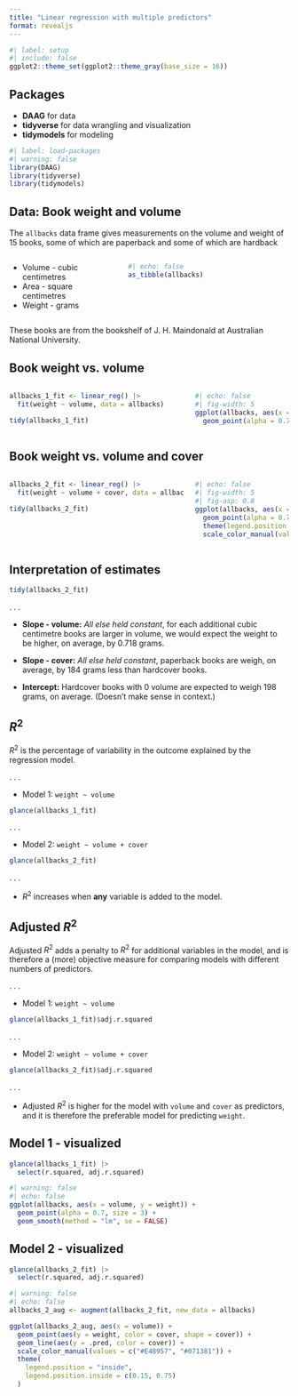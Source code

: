 ```yaml
---
title: "Linear regression with multiple predictors"
format: revealjs
---
```


```r
#| label: setup
#| include: false
ggplot2::theme_set(ggplot2::theme_gray(base_size = 16))
```

## Packages

- **DAAG** for data
- **tidyverse** for data wrangling and visualization
- **tidymodels** for modeling

```r
#| label: load-packages
#| warning: false
library(DAAG)
library(tidyverse)
library(tidymodels)
```

## Data: Book weight and volume

The `allbacks` data frame gives measurements on the volume and weight of 15 books, some of which are paperback and some of which are hardback

::: {.columns}
::: {.column width=40%}
- Volume - cubic centimetres
- Area - square centimetres
- Weight - grams
:::
::: {.column width=60%}
```r
#| echo: false
as_tibble(allbacks)
```
:::
::: 

::: aside
These books are from the bookshelf of J. H. Maindonald at Australian National University.
:::

## Book weight vs. volume

::: {.columns}
::: {.column width=65%}
```r
allbacks_1_fit <- linear_reg() |>
  fit(weight ~ volume, data = allbacks)

tidy(allbacks_1_fit)
```
:::
::: {.column width=35%}
```r
#| echo: false
#| fig-width: 5
ggplot(allbacks, aes(x = volume, y = weight)) +
  geom_point(alpha = 0.7, size = 3)
```
:::
:::

## Book weight vs. volume and cover

::: {.columns}
::: {.column width=65%}
```r
allbacks_2_fit <- linear_reg() |>
  fit(weight ~ volume + cover, data = allbacks)

tidy(allbacks_2_fit)
```
:::
::: {.column width=35%}
```r
#| echo: false
#| fig-width: 5
#| fig-asp: 0.8
ggplot(allbacks, aes(x = volume, y = weight, color = cover, shape = cover)) +
  geom_point(alpha = 0.7, size = 3) +
  theme(legend.position = "bottom") +
  scale_color_manual(values = c("#E48957", "#071381"))
```
:::
:::

## Interpretation of estimates

```r
tidy(allbacks_2_fit)
```

. . .

::: incremental
- **Slope - volume:** *All else held constant*, for each additional cubic centimetre books are larger in volume, we would expect the weight to be higher, on average, by 0.718 grams.

- **Slope - cover:** *All else held constant*, paperback books are weigh, on average, by 184 grams less than hardcover books.

- **Intercept:** Hardcover books with 0 volume are expected to weigh 198 grams, on average. (Doesn't make sense in context.)
:::

## $R^2$

$R^2$ is the percentage of variability in the outcome explained by the regression model.

. . .

- Model 1: `weight ~ volume`

```r
glance(allbacks_1_fit)
```

. . .

- Model 2: `weight ~ volume + cover`

```r
glance(allbacks_2_fit)
```

. . .

- $R^2$ increases when **any** variable is added to the model.

## Adjusted $R^2$

Adjusted $R^2$ adds a penalty to $R^2$ for additional variables in the model, and is therefore a (more) objective measure for comparing models with different numbers of predictors.

. . .

- Model 1: `weight ~ volume`

```r
glance(allbacks_1_fit)$adj.r.squared
```

. . .

- Model 2: `weight ~ volume + cover`

```r
glance(allbacks_2_fit)$adj.r.squared
```

. . .

- Adjusted $R^2$ is higher for the model with `volume` and `cover` as predictors, and it is therefore the preferable model for predicting `weight`.

## Model 1 - visualized

```r
glance(allbacks_1_fit) |>
  select(r.squared, adj.r.squared)
```

```r
#| warning: false
#| echo: false
ggplot(allbacks, aes(x = volume, y = weight)) +
  geom_point(alpha = 0.7, size = 3) +
  geom_smooth(method = "lm", se = FALSE)
```

## Model 2 - visualized

```r
glance(allbacks_2_fit) |>
  select(r.squared, adj.r.squared)
```

```r
#| warning: false
#| echo: false
allbacks_2_aug <- augment(allbacks_2_fit, new_data = allbacks)

ggplot(allbacks_2_aug, aes(x = volume)) +
  geom_point(aes(y = weight, color = cover, shape = cover)) +
  geom_line(aes(y = .pred, color = cover)) +
  scale_color_manual(values = c("#E48957", "#071381")) +
  theme(
    legend.position = "inside",
    legend.position.inside = c(0.15, 0.75)
  )
```
